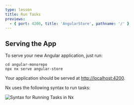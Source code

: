 ```yaml
---
type: lesson
title: Run Tasks
previews:
  - { port: 4200, title: 'AngularStore', pathname: '/' }
---
```


## Serving the App


<VideoLink link="https://youtu.be/ZzTP4bVJEnI?t=138"></VideoLink>

To serve your new Angular application, just run:

```shell
cd angular-monorepo
npx nx serve angular-store
```

Your application should be served at [http://localhost:4200](http://localhost:4200).

Nx uses the following syntax to run tasks:

![Syntax for Running Tasks in Nx](/shared/images/run-target-syntax.svg)
